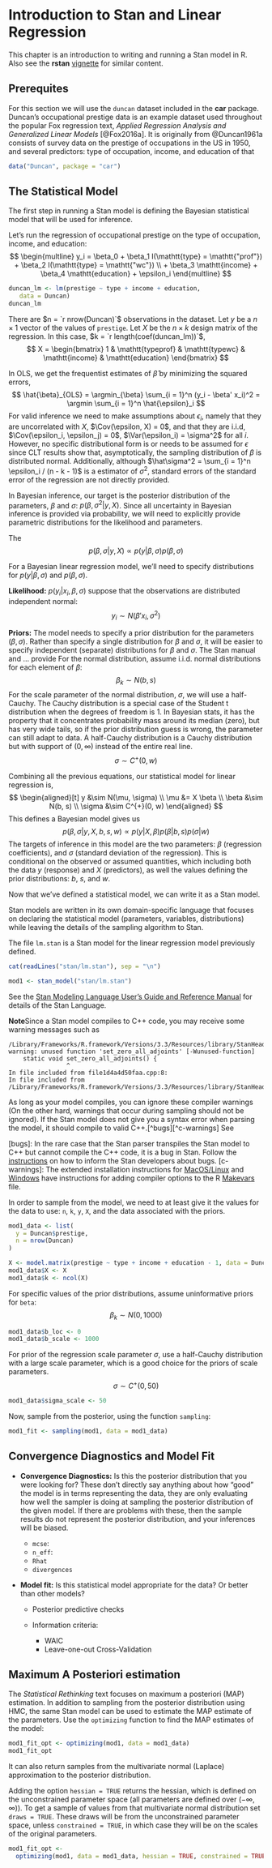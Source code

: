 # Introduction to Stan and Linear Regression

This chapter is an introduction to writing and running a Stan model in R.
Also see the **rstan** [vignette](https://cran.r-project.org/web/packages/rstan/vignettes/rstan.html) for similar content.


## Prerequites

For this section we will use the `duncan` dataset included in the **car** package.
Duncan's occupational prestige data is an example dataset used throughout the popular Fox regression text, *Applied Regression Analysis and Generalized Linear Models* [@Fox2016a].
It is originally from @Duncan1961a consists of survey data on the prestige of occupations in the US in 1950, and several predictors: type of occupation, income, and education of that 
```r
data("Duncan", package = "car")
```

## The Statistical Model

The first step in running a Stan model is defining the Bayesian statistical model that will be used for inference.

Let's run the regression of occupational prestige on the type of occupation, income, and education:
$$
\begin{multline}
y_i = \beta_0 + \beta_1 I(\mathtt{type} = \mathtt{"prof"}) + \beta_2 I(\mathtt{type} = \mathtt{"wc"}) \\
+ \beta_3 \mathtt{income} + \beta_4 \mathtt{education} + \epsilon_i
\end{multline}
$$
```r
duncan_lm <- lm(prestige ~ type + income + education,
   data = Duncan)
duncan_lm
```


There are $n = `r nrow(Duncan)`$ observations in the dataset.
Let $y$ be a $n \times 1$ vector of the values of `prestige`.
Let $X$ be the $n \times k$ design matrix of the regression.
In this case, $k = `r length(coef(duncan_lm))`$, 
$$
X = \begin{bmatrix}
1 & \mathtt{typeprof} & \mathtt{typewc} & \mathtt{income} & \mathtt{education}
\end{bmatrix}
$$

In OLS, we get the frequentist estimates of $\hat{\beta}$ by minimizing the squared errors,
$$
\hat{\beta}_{OLS} = \argmin_{\beta} \sum_{i = 1}^n (y_i - \beta' x_i)^2 = \argmin \sum_{i = 1}^n \hat{\epsilon}_i
$$
For valid inference we need to make assumptions about $\epsilon_i$, namely that they are uncorrelated with $X$, $\Cov(\epsilon, X) = 0$, and that they are i.i.d, $\Cov(\epsilon_i, \epsilon_j) = 0$, $\Var(\epsilon_i) = \sigma^2$ for all $i$.
However, no specific distributional form is or needs to be assumed for $\epsilon$ since CLT results show that, asymptotically, the sampling distribution of $\beta$ is distributed normal.
Additionally, although $\hat\sigma^2 = \sum_{i = 1}^n \epsilon_i / (n - k - 1)$ is a estimator of $\sigma^2$, standard errors of the standard error of the regression are not directly provided.

In Bayesian inference, our target is the posterior distribution of the parameters, $\beta$ and $\sigma$:  $p(\beta, \sigma^2 | y, X)$.
Since all uncertainty in Bayesian inference is provided via probability, we will need to explicitly provide parametric distributions for the likelihood and parameters.

The 
$$
p(\beta, \sigma | y, X) \propto p(y | \beta, \sigma) p(\beta, \sigma)
$$

For a Bayesian linear regression model, we'll need to specify distributions for $p(y | \beta, \sigma)$ and $p(\beta, \sigma)$.

**Likelihood:** $p(y_i | x_i, \beta, \sigma)$ suppose that the observations are distributed independent normal:
$$
y_i \sim N(\beta'x_i, \sigma^2)
$$

**Priors:** The model needs to specify a prior distribution for the parameters $(\beta, \sigma)$.
Rather than specify a single distribution for $\beta$ and $\sigma$, it will be easier to specify independent (separate) distributions for $\beta$ and $\sigma$.
The Stan manual and ... provide 
For the normal distribution, assume i.i.d. normal distributions for each element of $\beta$:
$$
\beta_k \sim N(b, s)
$$
For the scale parameter of the normal distribution, $\sigma$, we will use a half-Cauchy.
The Cauchy distribution is a special case of the Student t distribution when the degrees of freedom is 1.
In Bayesian stats, it has the property that it concentrates probability mass around its median (zero), but has very wide tails, so if the prior distribution guess is wrong, the parameter can still adapt to data.
A half-Cauchy distribution is a Cauchy distribution but with support of $(0, \infty)$ instead of the entire real line.
$$
\sigma \sim C^{+}(0, w)
$$

Combining all the previous equations, our statistical model for linear regression is,
$$
\begin{aligned}[t]
y &\sim N(\mu, \sigma) \\
\mu &= X \beta \\
\beta &\sim N(b, s) \\
\sigma &\sim C^{+}(0, w)
\end{aligned}
$$
This defines a Bayesian model gives us
$$
p(\beta, \sigma | y, X, b, s, w) \propto p(y | X, \beta) p(\beta | b, s) p(\sigma | w)
$$
The targets of inference in this model are the two parameters: $\beta$ (regression coefficients), and  $\sigma$ (standard deviation of the regression).
This is conditional on the observed or assumed quantities, which including both the data $y$ (response) and $X$ (predictors), as well the values defining the prior distributions: $b$, $s$, and $w$.

Now that we've defined a statistical model, we can write it as a Stan model.

Stan models are written in its own domain-specific language that focuses on declaring the statistical model (parameters, variables, distributions) while leaving the details of the sampling algorithm to Stan.

The file `lm.stan` is a Stan model for the linear regression model previously defined.
```r
cat(readLines("stan/lm.stan"), sep = "\n")
```

```r
mod1 <- stan_model("stan/lm.stan")
```


See the [Stan Modeling Language User's Guide and Reference Manual](http://mc-stan.org/documentation/) for details of the Stan Language.


**Note**Since a Stan model compiles to C++ code, you may receive some warning messages such as
```
/Library/Frameworks/R.framework/Versions/3.3/Resources/library/StanHeaders/include/stan/math/rev/core/set_zero_all_adjoints.hpp:14:17: warning: unused function 'set_zero_all_adjoints' [-Wunused-function]
    static void set_zero_all_adjoints() {
                ^
In file included from file1d4a4d50faa.cpp:8:
In file included from /Library/Frameworks/R.framework/Versions/3.3/Resources/library/StanHeaders/include/src/stan/model/model_header.hpp:4:
```
As long as your model compiles, you can ignore these compiler warnings (On the other hard, warnings that occur during sampling should not be ignored).
If the Stan model does not give you a syntax error when parsing the model, it should compile to valid C++.[^bugs][^c-warnings]
See 

[bugs]: In the rare case that the Stan parser transpiles the Stan model to C++ but cannot compile the C++ code, it is a bug in Stan. Follow the [instructions](http://mc-stan.org/issues/) on how to inform the Stan developers about bugs. 
[c-warnings]: The extended installation instructions for [MacOS/Linux](https://github.com/stan-dev/rstan/wiki/Installing-RStan-on-Mac-or-Linux) and [Windows](https://github.com/stan-dev/rstan/wiki/Installing-RStan-on-Windows) have instructions for adding compiler options to the R [Makevars](https://cran.r-project.org/doc/manuals/r-release/R-exts.html#Using-Makevars) file.


In order to sample from the model, we need to at least give it the values for the data to use: `n`, `k`, `y`, `X`, and the data associated with the priors.

```r
mod1_data <- list(
  y = Duncan$prestige,
  n = nrow(Duncan)
)
```
```r
X <- model.matrix(prestige ~ type + income + education - 1, data = Duncan)
mod1_data$X <- X
mod1_data$k <- ncol(X)
```

For specific values of the prior distributions, assume uninformative priors for `beta`:
$$
\beta_k \sim N(0, 1000)
$$
```r
mod1_data$b_loc <- 0
mod1_data$b_scale <- 1000
```

For prior of the regression scale parameter $\sigma$, use a half-Cauchy distribution with a large scale parameter, which is a good choice for the priors of scale parameters.
<!--
In this case, `prestige` has values between 0 and 100.
This is like a proportion (actually, it is a proportion x 100), so ignoring the covariates, the maximum variance of a distribution would be if `prestige = 50`, when the standard deviation would be $\sqrt{p * (1 - p)} = 50$. So a scale parameter of 50 is appropriate,
-->
$$
\sigma \sim C^{+}(0, 50)
$$
```r
mod1_data$sigma_scale <- 50
```

Now, sample from the posterior, using the function `sampling`:
```r
mod1_fit <- sampling(mod1, data = mod1_data)
```

## Convergence Diagnostics and Model Fit

- **Convergence Diagnostics:** Is this the posterior distribution that you were looking for? These don't directly say anything about how "good" the model is in terms representing the data, they are only evaluating how well the sampler is doing at sampling the posterior distribution of the given model. If there are problems with these, then the sample results do not represent the posterior distribution, and your inferences will be biased.

    - `mcse`: 
    - `n_eff`: 
    - `Rhat`
    - `divergences`
    
- **Model fit:** Is this statistical model appropriate for the data? Or better than other models?

    - Posterior predictive checks    
    - Information criteria:
    
        - WAIC
        - Leave-one-out Cross-Validation


## Maximum A Posteriori estimation

The *Statistical Rethinking* text focuses on maximum a posteriori (MAP) estimation. 
In addition to sampling from the posterior distribution using HMC, the same Stan model can be used to estimate the MAP estimate of the parameters.
Use the `optimizing` function to find the MAP estimates of the model:
```r
mod1_fit_opt <- optimizing(mod1, data = mod1_data)
mod1_fit_opt
```

It can also return samples from the multivariate normal (Laplace) approximation to the posterior distribution. 

Adding the option `hessian = TRUE` returns the hessian, which is defined on the unconstrained parameter space (all parameters are defined over $(-\infty, \infty)$).
To get a sample of values from that multivariate normal distribution set `draws = TRUE`.
These draws will be from the unconstrained parameter space, unless `constrained = TRUE`, in which case they will be on the scales of the original parameters.

```r
mod1_fit_opt <-
  optimizing(mod1, data = mod1_data, hessian = TRUE, constrained = TRUE)
```
